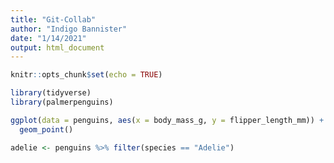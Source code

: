 ```yaml
---
title: "Git-Collab"
author: "Indigo Bannister"
date: "1/14/2021"
output: html_document
---
```


```r
knitr::opts_chunk$set(echo = TRUE)
```

```r
library(tidyverse)
library(palmerpenguins)
```

```r
ggplot(data = penguins, aes(x = body_mass_g, y = flipper_length_mm)) + 
  geom_point()
```

```r
adelie <- penguins %>% filter(species == "Adelie")
```

